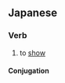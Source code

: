 ==Japanese==

===Verb===
{{ja-verb|h|rom=miseru}}

# {{ja-def|見せる}} to [[show]]

====Conjugation====
{{ja-ichi|見せ|みせ|mise}}
